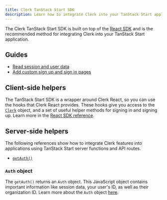 ```yaml
---
title: Clerk TanStack Start SDK
description: Learn how to integrate Clerk into your TanStack Start application using the Clerk TanStack Start SDK.
---
```


The Clerk TanStack Start SDK is built on top of the [React SDK](/docs/references/react/overview) and is the recommended method for integrating Clerk into your TanStack Start application.

## Guides

- [Read session and user data](/docs/references/tanstack-start/read-session-data)
- [Add custom sign up and sign in pages](/docs/references/tanstack-start/custom-signup-signin-pages)

## Client-side helpers

The TanStack Start SDK is a wrapper around Clerk React, so you can use the hooks that Clerk React provides. These hooks give you access to the [`Clerk`](/docs/references/javascript/clerk/clerk) object, and a set of useful helper methods for signing in and signing up. Learn more in the [React SDK reference](/docs/references/react/overview).

<Include src="_partials/react-hooks" />

## Server-side helpers

The following references show how to integrate Clerk features into applications using TanStack Start server functions and API routes.

- [`getAuth()`](/docs/references/tanstack-start/get-auth)

### `Auth` object

The `getAuth()` returns an `Auth` object. This JavaScript object contains important information like session data, your user's ID, as well as their organization ID. Learn more about the `Auth` object [here](/docs/references/backend/types/auth-object).
